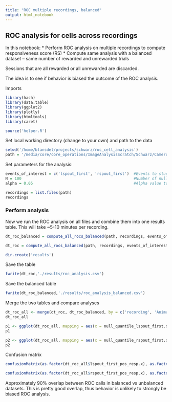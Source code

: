 ```yaml
---
title: "ROC multiple recordings, balanced"
output: html_notebook
---
```


## ROC analysis for cells across recordings

In this notebook:
* Perform ROC analysis on multiple recordings to compute responsiveness score (RS)
* Compute same analysis with a balanced dataset -- same number of rewarded and unrewarded trials

Sessions that are all rewarded or all unrewarded are discarded. 

The idea is to see if behavior is biased the outcome of the ROC analysis.

Imports
```r
library(hash)
library(data.table)
library(ggplot2)
library(plotly)
library(htmltools)
library(caret)

source('helper.R')
```

Set local working directory (change to your own) and path to the data
```r
setwd('/home/blansdel/projects/schwarz/roc_cell_analysis')
path = '/media/core/core_operations/ImageAnalysisScratch/Schwarz/Cameron/FOR_ROC/'
```

Set parameters for the analysis:
```r
events_of_interest = c('lspout_first', 'rspout_first')  #Events to study 
N = 100                                                 #Number of null ROC curves to generate
alpha = 0.05                                            #Alpha value to determine significance
```

```r
recordings = list.files(path)
recordings
```

### Perform analysis

Now we run the ROC analysis on all files and combine them into one results table.
This will take ~5-10 minutes per recording.
```r
dt_roc_balanced = compute_all_rocs_balanced(path, recordings, events_of_interest, N, alpha)
```

```r
dt_roc = compute_all_rocs_balanced(path, recordings, events_of_interest, N, alpha, balanced = FALSE)
```

```r
dir.create('results')
```

Save the table
```r
fwrite(dt_roc,'./results/roc_analysis.csv')
```

Save the balanced table
```r
fwrite(dt_roc_balanced,'./results/roc_analysis_balanced.csv')
```

Merge the two tables and compare analyses
```r
dt_roc_all <- merge(dt_roc, dt_roc_balanced, by = c('recording', 'Animal', 'Session', 'CellID'))
dt_roc_all
```

```r
p1 <- ggplot(dt_roc_all, mapping = aes(x = null_quantile_lspout_first.x, y = null_quantile_lspout_first.y)) + geom_point()
p1
```

```r
p2 <- ggplot(dt_roc_all, mapping = aes(x = null_quantile_rspout_first.x, y = null_quantile_rspout_first.y)) + geom_point()
p2
```

Confusion matrix
```r
confusionMatrix(as.factor(dt_roc_all$lspout_first_pos_resp.x), as.factor(dt_roc_all$lspout_first_pos_resp.y))
```


```r
confusionMatrix(as.factor(dt_roc_all$rspout_first_pos_resp.x), as.factor(dt_roc_all$rspout_first_pos_resp.y))
```

Approximately 90% overlap between ROC calls in balanced vs unbalanced datasets. This is pretty good overlap, thus behavior is unlikely to strongly be biased ROC analysis.